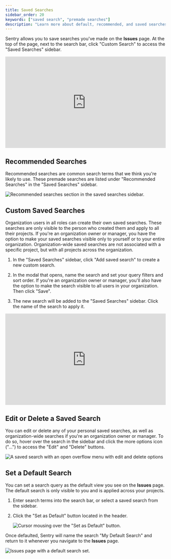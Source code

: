 ```yaml
---
title: Saved Searches
sidebar_order: 20
keywords: ["saved search", "premade searches"]
description: "Learn more about default, recommended, and saved searches."
---
```


Sentry allows you to save searches you've made on the **Issues** page. At the top of the page, next to the search bar, click "Custom Search" to access the "Saved Searches" sidebar.

<div style="position: relative; padding-bottom: calc(48.88123924268503% + 41px); height: 0; width: 100%">
  <iframe
    src="https://demo.arcade.software/HAFALQf66PkKnKlfrgE8?embed"
    frameborder="0"
    loading="lazy"
    webkitallowfullscreen
    mozallowfullscreen
    allowfullscreen
    style="position: absolute; top: 0; left: 0; width: 100%; height: 100%;color-scheme: light;"
    title="Search - Open Saved Searches "
  ></iframe>
</div>

## Recommended Searches

Recommended searches are common search terms that we think you're likely to use. These premade searches are listed under "Recommended Searches" in the "Saved Searches" sidebar.

![Recommended searches section in the saved searches sidebar.](search-recommended.png)

## Custom Saved Searches

Organization users in all roles can create their own saved searches. These searches are only visible to the person who created them and apply to all their projects. If you're an organization owner or manager, you have the option to make your saved searches visible only to yourself or to your entire organization. Organization-wide saved searches are not associated with a specific project, but with all projects across the organization.

1. In the "Saved Searches" sidebar, click "Add saved search" to create a new custom search.

2. In the modal that opens, name the search and set your query filters and sort order. If you're an organization owner or manager, you'll also have the option to make the search visible to all users in your organization. Then click "Save".

3. The new search will be added to the "Saved Searches" sidebar. Click the name of the search to apply it.

<div style="position: relative; padding-bottom: calc(48.88123924268503% + 41px); height: 0; width: 100%">
  <iframe
    src="https://demo.arcade.software/ke653JR4g3cyyfL0VZtI?embed"
    frameborder="0"
    loading="lazy"
    webkitallowfullscreen
    mozallowfullscreen
    allowfullscreen
    style="position: absolute; top: 0; left: 0; width: 100%; height: 100%;color-scheme: light;"
    title="Search - Add Saved Search"
  ></iframe>
</div>

## Edit or Delete a Saved Search

You can edit or delete any of your personal saved searches, as well as organization-wide searches if you're an organization owner or manager. To do so, hover over the search in the sidebar and click the more options icon ("...") to access the "Edit" and "Delete" buttons.

![A saved search with an open overflow menu with edit and delete options](search-saved-search-edit-delete.png)

## Set a Default Search

You can set a search query as the default view you see on the **Issues** page. The default search is only visible to you and is applied across your projects.

1. Enter search terms into the search bar, or select a saved search from the sidebar.

2. Click the "Set as Default" button located in the header.

   ![Cursor mousing over the "Set as Default" button.](set_default_search.png)

Once defaulted, Sentry will name the search "My Default Search" and return to it whenever you navigate to the **Issues** page.

![Issues page with a default search set.](my_default_search.png)
